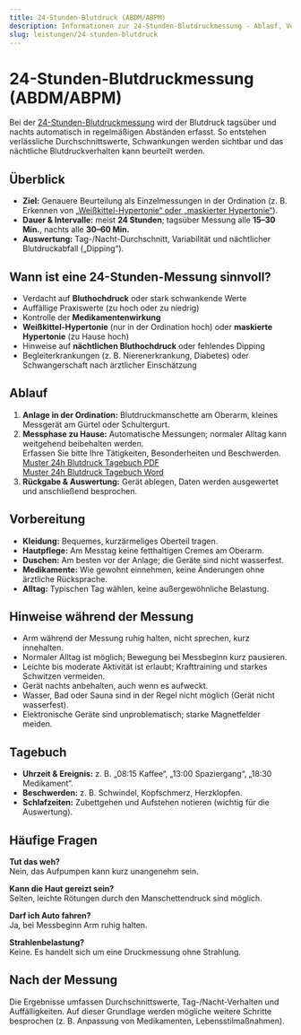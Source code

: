 ```yaml
---
title: 24-Stunden-Blutdruck (ABDM/ABPM)
description: Informationen zur 24-Stunden-Blutdruckmessung - Ablauf, Vorbereitung, Tipps und Auswertung.
slug: leistungen/24-stunden-blutdruck
---
```



# 24-Stunden-Blutdruckmessung (ABDM/ABPM)

Bei der [24-Stunden-Blutdruckmessung](https://www.gesundheits-lexikon.com/Medizingeraetediagnostik/Herz-Kreislauf-Gefaesse/24-Stunden-Blutdruckmessung) wird der Blutdruck tagsüber und nachts automatisch in regelmäßigen Abständen erfasst. So entstehen verlässliche Durchschnittswerte, Schwankungen werden sichtbar und das nächtliche Blutdruckverhalten kann beurteilt werden.

## Überblick

- **Ziel:** Genauere Beurteilung als Einzelmessungen in der Ordination (z. B. Erkennen von [„Weißkittel-Hypertonie“ oder „maskierter Hypertonie“](https://de.wikipedia.org/wiki/Wei%C3%9Fkittelhypertonie)).
- **Dauer & Intervalle:** meist **24 Stunden**; tagsüber Messung alle **15–30 Min.**, nachts alle **30–60 Min.**
- **Auswertung:** Tag-/Nacht-Durchschnitt, Variabilität und nächtlicher Blutdruckabfall („Dipping“).

## Wann ist eine 24-Stunden-Messung sinnvoll?

- Verdacht auf **Bluthochdruck** oder stark schwankende Werte
- Auffällige Praxiswerte (zu hoch oder zu niedrig)
- Kontrolle der **Medikamentenwirkung**
- **Weißkittel-Hypertonie** (nur in der Ordination hoch) oder **maskierte Hypertonie** (zu Hause hoch)
- Hinweise auf **nächtlichen Bluthochdruck** oder fehlendes Dipping
- Begleiterkrankungen (z. B. Nierenerkrankung, Diabetes) oder Schwangerschaft nach ärztlicher Einschätzung

## Ablauf

1. **Anlage in der Ordination:** Blutdruckmanschette am Oberarm, kleines Messgerät am Gürtel oder Schultergurt.
2. **Messphase zu Hause:** Automatische Messungen; normaler Alltag kann weitgehend beibehalten werden.  
   Erfassen Sie bitte Ihre Tätigkeiten, Besonderheiten und Beschwerden.  
   [Muster 24h Blutdruck Tagebuch PDF](/downloads/24h-Blutdruck-Tagebuch.pdf)  
   [Muster 24h Blutdruck Tagebuch Word](/downloads/24h-Blutdruck-Tagebuch.docx)
3. **Rückgabe & Auswertung:** Gerät ablegen, Daten werden ausgewertet und anschließend besprochen.

## Vorbereitung

- **Kleidung:** Bequemes, kurzärmeliges Oberteil tragen.
- **Hautpflege:** Am Messtag keine fetthaltigen Cremes am Oberarm.
- **Duschen:** Am besten vor der Anlage; die Geräte sind nicht wasserfest.
- **Medikamente:** Wie gewohnt einnehmen, keine Änderungen ohne ärztliche Rücksprache.
- **Alltag:** Typischen Tag wählen, keine außergewöhnliche Belastung.

## Hinweise während der Messung

- Arm während der Messung ruhig halten, nicht sprechen, kurz innehalten.
- Normaler Alltag ist möglich; Bewegung bei Messbeginn kurz pausieren.
- Leichte bis moderate Aktivität ist erlaubt; Krafttraining und starkes Schwitzen vermeiden.
- Gerät nachts anbehalten, auch wenn es aufweckt.
- Wasser, Bad oder Sauna sind in der Regel nicht möglich (Gerät nicht wasserfest).
- Elektronische Geräte sind unproblematisch; starke Magnetfelder meiden.

## Tagebuch

- **Uhrzeit & Ereignis:** z. B. „08:15 Kaffee“, „13:00 Spaziergang“, „18:30 Medikament“.
- **Beschwerden:** z. B. Schwindel, Kopfschmerz, Herzklopfen.
- **Schlafzeiten:** Zubettgehen und Aufstehen notieren (wichtig für die Auswertung).

## Häufige Fragen

**Tut das weh?**  
Nein, das Aufpumpen kann kurz unangenehm sein.

**Kann die Haut gereizt sein?**  
Selten, leichte Rötungen durch den Manschettendruck sind möglich.

**Darf ich Auto fahren?**  
Ja, bei Messbeginn Arm ruhig halten.

**Strahlenbelastung?**  
Keine. Es handelt sich um eine Druckmessung ohne Strahlung.

## Nach der Messung

Die Ergebnisse umfassen Durchschnittswerte, Tag-/Nacht-Verhalten und Auffälligkeiten. Auf dieser Grundlage werden mögliche weitere Schritte besprochen (z. B. Anpassung von Medikamenten, Lebensstilmaßnahmen).

<ScheduleAppointment></ScheduleAppointment>
